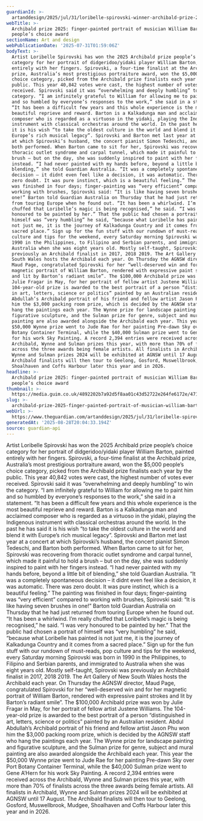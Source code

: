 ```yaml
---
guardianId: >-
  artanddesign/2025/jul/31/loribelle-spirovski-winner-archibald-prize-2025-peoples-choice-award-portrait-william-barton
webTitle: >-
  Archibald prize 2025: finger-painted portrait of musician William Barton wins
  people’s choice award
sectionName: Art and design
webPublicationDate: '2025-07-31T01:59:06Z'
bodyText: >-
  Artist Loribelle Spirovski has won the 2025 Archibald prize people’s choice
  category for her portrait of didgeridoo/yidaki player William Barton, painted
  entirely with her fingers. Spirovski, a four-time finalist at the Archibald
  prize, Australia’s most prestigious portraiture award, won the $5,000 people’s
  choice category, picked from the Archibald prize finalists each year by the
  public. This year 40,842 votes were cast, the highest number of votes ever
  received. Spirovski said it was “overwhelming and deeply humbling” to win the
  category. “I am infinitely grateful to William for allowing me to paint him
  and so humbled by everyone’s responses to the work,” she said in a statement.
  “It has been a difficult few years and this whole experience is the most
  beautiful reprieve and reward. Barton is a Kalkadunga man and acclaimed
  composer who is regarded as a virtuoso in the yidaki, playing the Indigenous
  instrument with classical orchestras around the world. In the past he has said
  it is his wish “to take the oldest culture in the world and blend it with
  Europe’s rich musical legacy”. Spirovski and Barton met last year at a concert
  at which Spirovski’s husband, the concert pianist Simon Tedeschi, and Barton
  both performed. When Barton came to sit for her, Spirovski was recovering from
  thoracic outlet syndrome and carpal tunnel, which made it painful to hold a
  brush – but on the day, she was suddenly inspired to paint with her fingers
  instead. “I had never painted with my hands before, beyond a little bit of
  blending,” she told Guardian Australia. “It was a completely spontaneous
  decision – it didnt even feel like a decision, it was automatic. There was
  zero doubt. It was pure instinct, which is a beautiful feeling.” The painting
  was finished in four days; finger-painting was “very efficient” compared to
  working with brushes, Spirovski said: “It is like having seven brushes in
  one!” Barton told Guardian Australia on Thursday that he had just returned
  from touring Europe when he found out. “It has been a whirlwind. I’m really
  chuffed that Loribelle’s magic is being recognised,” he said. “I was very
  honoured to be painted by her.” That the public had chosen a portrait of
  himself was “very humbling” he said, “because what Loribelle has painted is
  not just me, it is the journey of Kalkadunga Country and it comes from a
  sacred place.” Sign up for the fun stuff with our rundown of must-reads, pop
  culture and tips for the weekend, every Saturday morning Spirovski was born in
  1990 in the Philippines, to Filipino and Serbian parents, and immigrated to
  Australia when she was eight years old. Mostly self-taught, Spirovski was
  previously an Archibald finalist in 2017, 2018 2019. The Art Gallery of New
  South Wales hosts the Archibald each year. On Thursday the AGNSW director,
  Maud Page, congratulated Spirovski for her “well-deserved win and for her
  magnetic portrait of William Barton, rendered with expressive paint strokes
  and lit by Barton’s radiant smile”. The $100,000 Archibald prize was won by
  Julie Fragar in May, for her portrait of fellow artist Justene Williams. The
  104-year-old prize is awarded to the best portrait of a person “distinguished
  in art, letters, science or politics” painted by an Australian resident. Abdul
  Abdullah’s Archibald portrait of his friend and fellow artist Jason Phu won
  him the $3,000 packing room prize, which is decided by the AGNSW staff who
  hang the paintings each year. The Wynne prize for landscape painting and
  figurative sculpture, and the Sulman prize for genre, subject and mural
  painting are also awarded alongside the Archibald each year. This year the
  $50,000 Wynne prize went to Jude Rae for her painting Pre-dawn Sky over Port
  Botany Container Terminal, while the $40,000 Sulman prize went to Gene A’Hern
  for his work Sky Painting. A record 2,394 entries were received across the
  Archibald, Wynne and Sulman prizes this year, with more than 70% of finalists
  across the three awards being female artists. All finalists in Archibald,
  Wynne and Sulman prizes 2024 will be exhibited at AGNSW until 17 August. The
  Archibald finalists will then tour to Geelong, Gosford, Muswellbrook, Mudgee,
  Shoalhaven and Coffs Harbour later this year and in 2026.
headline: >-
  Archibald prize 2025: finger-painted portrait of musician William Barton wins
  people’s choice award
thumbnail: >-
  https://media.guim.co.uk/4892202b7a92d5f8aa01c43d52722e264fe6172e/471_940_2231_1784/500.jpg
slug: >-
  archibald-prize-2025-finger-painted-portrait-of-musician-william-barton-wins-peoples-choice-award
webUrl: >-
  https://www.theguardian.com/artanddesign/2025/jul/31/loribelle-spirovski-winner-archibald-prize-2025-peoples-choice-award-portrait-william-barton
generatedAt: '2025-08-28T20:04:33.194Z'
source: guardian-api
---
```

Artist Loribelle Spirovski has won the 2025 Archibald prize people’s choice category for her portrait of didgeridoo/yidaki player William Barton, painted entirely with her fingers. Spirovski, a four-time finalist at the Archibald prize, Australia’s most prestigious portraiture award, won the $5,000 people’s choice category, picked from the Archibald prize finalists each year by the public. This year 40,842 votes were cast, the highest number of votes ever received. Spirovski said it was “overwhelming and deeply humbling” to win the category. “I am infinitely grateful to William for allowing me to paint him and so humbled by everyone’s responses to the work,” she said in a statement. “It has been a difficult few years and this whole experience is the most beautiful reprieve and reward. Barton is a Kalkadunga man and acclaimed composer who is regarded as a virtuoso in the yidaki, playing the Indigenous instrument with classical orchestras around the world. In the past he has said it is his wish “to take the oldest culture in the world and blend it with Europe’s rich musical legacy”. Spirovski and Barton met last year at a concert at which Spirovski’s husband, the concert pianist Simon Tedeschi, and Barton both performed. When Barton came to sit for her, Spirovski was recovering from thoracic outlet syndrome and carpal tunnel, which made it painful to hold a brush – but on the day, she was suddenly inspired to paint with her fingers instead. “I had never painted with my hands before, beyond a little bit of blending,” she told Guardian Australia. “It was a completely spontaneous decision – it didnt even feel like a decision, it was automatic. There was zero doubt. It was pure instinct, which is a beautiful feeling.” The painting was finished in four days; finger-painting was “very efficient” compared to working with brushes, Spirovski said: “It is like having seven brushes in one!” Barton told Guardian Australia on Thursday that he had just returned from touring Europe when he found out. “It has been a whirlwind. I’m really chuffed that Loribelle’s magic is being recognised,” he said. “I was very honoured to be painted by her.” That the public had chosen a portrait of himself was “very humbling” he said, “because what Loribelle has painted is not just me, it is the journey of Kalkadunga Country and it comes from a sacred place.” Sign up for the fun stuff with our rundown of must-reads, pop culture and tips for the weekend, every Saturday morning Spirovski was born in 1990 in the Philippines, to Filipino and Serbian parents, and immigrated to Australia when she was eight years old. Mostly self-taught, Spirovski was previously an Archibald finalist in 2017, 2018 2019. The Art Gallery of New South Wales hosts the Archibald each year. On Thursday the AGNSW director, Maud Page, congratulated Spirovski for her “well-deserved win and for her magnetic portrait of William Barton, rendered with expressive paint strokes and lit by Barton’s radiant smile”. The $100,000 Archibald prize was won by Julie Fragar in May, for her portrait of fellow artist Justene Williams. The 104-year-old prize is awarded to the best portrait of a person “distinguished in art, letters, science or politics” painted by an Australian resident. Abdul Abdullah’s Archibald portrait of his friend and fellow artist Jason Phu won him the $3,000 packing room prize, which is decided by the AGNSW staff who hang the paintings each year. The Wynne prize for landscape painting and figurative sculpture, and the Sulman prize for genre, subject and mural painting are also awarded alongside the Archibald each year. This year the $50,000 Wynne prize went to Jude Rae for her painting Pre-dawn Sky over Port Botany Container Terminal, while the $40,000 Sulman prize went to Gene A’Hern for his work Sky Painting. A record 2,394 entries were received across the Archibald, Wynne and Sulman prizes this year, with more than 70% of finalists across the three awards being female artists. All finalists in Archibald, Wynne and Sulman prizes 2024 will be exhibited at AGNSW until 17 August. The Archibald finalists will then tour to Geelong, Gosford, Muswellbrook, Mudgee, Shoalhaven and Coffs Harbour later this year and in 2026.
